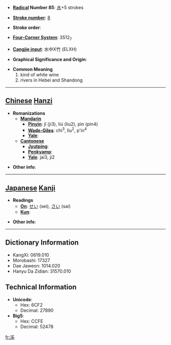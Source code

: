 * '''[[Wiktionary:Chinese radical index| Radical]] Number 85''': [[Wiktionary:Chinese radical index 水|水]]+5 strokes

* '''[[Wiktionary:Chinese total strokes index|Stroke number]]''': [[Wiktionary:Chinese total strokes index 8|8]]

* '''Stroke order''': 

* '''[[Wiktionary:Chinese four corner index|Four-Corner System]]''': 3512<sub>7</sub>

* '''[[Wiktionary:Chinese Cangjie index|Cangjie input]]''': 水中X竹 (ELXH)

* '''Graphical Significance and Origin''': 

* '''Common Meaning'''
*#kind of white wine
*# rivers in Hebei and Shandong


----

== [[Chinese]] [[Hanzi]] ==

* '''Romanizations'''
** '''[[Mandarin]]'''
*** '''[[Pinyin]]''': jǐ (ji3), liú (liu2), pìn (pin4)
*** '''[[Wade-Giles]]''': chi<sup>3</sup>, liu<sup>2</sup>, p'in<sup>4</sup>
*** '''[[Yale]]''': 
** '''[[Cantonese]]'''
*** '''[[Jyutping]]''':
*** '''[[Penkyamp]]''': 
*** '''[[Yale]]''': jai3, ji2

* '''Other info''': 

----

== [[Japanese]] [[Kanji]] ==

* '''Readings'''
** '''[[On]]''': [[せい]] (sei), [[さい]] (sai)
** '''[[Kun]]''': 

* '''Other info''':  

----

== Dictionary Information ==

* KangXi: 0619.010
* Morobashi: 17327
* Dae Jaweon: 1014.020
* Hanyu Da Zidian: 31570.010

== Technical Information ==

* '''Unicode''':
** Hex: 6CF2
** Decimal: 27890
* '''Big5''':
** Hex: CCFE
** Decimal: 52478

[[fr:泲]]